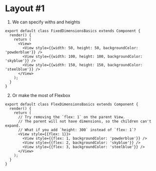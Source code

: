 # Layout #1

1. We can specify withs and heights
```JSX
export default class FixedDimensionsBasics extends Component {
  render() {
    return (
      <View>
        <View style={{width: 50, height: 50, backgroundColor: 'powderblue'}} />
        <View style={{width: 100, height: 100, backgroundColor: 'skyblue'}} />
        <View style={{width: 150, height: 150, backgroundColor: 'steelblue'}} />
      </View>
    );
  }
}
```

2. Or make the most of Flexbox
```JSX
export default class FlexDimensionsBasics extends Component {
  render() {
    return (
      // Try removing the `flex: 1` on the parent View.
      // The parent will not have dimensions, so the children can't expand.
      // What if you add `height: 300` instead of `flex: 1`?
      <View style={{flex: 1}}>
        <View style={{flex: 1, backgroundColor: 'powderblue'}} />
        <View style={{flex: 2, backgroundColor: 'skyblue'}} />
        <View style={{flex: 3, backgroundColor: 'steelblue'}} />
      </View>
    );
  }
}
```
